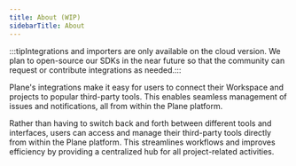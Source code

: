 ```yaml
---
title: About (WIP)
sidebarTitle: About
---
```

:::tipIntegrations and importers are only available on the cloud version. We plan to open-source our SDKs in the near future so that the community can request or contribute integrations as needed.:::

Plane's integrations make it easy for users to connect their Workspace and projects to popular third-party tools. This enables seamless management of issues and notifications, all from within the Plane platform.

Rather than having to switch back and forth between different tools and interfaces, users can access and manage their third-party tools directly from within the Plane platform. This streamlines workflows and improves efficiency by providing a centralized hub for all project-related activities.